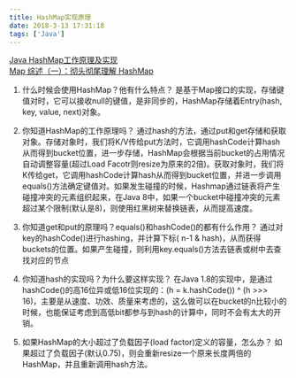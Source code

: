 ```yaml
---
title: HashMap实现原理
date: 2018-3-13 17:31:18
tags: ['Java']
---
```

[Java HashMap工作原理及实现](https://yikun.github.io/2015/04/01/Java-HashMap%E5%B7%A5%E4%BD%9C%E5%8E%9F%E7%90%86%E5%8F%8A%E5%AE%9E%E7%8E%B0/)  
[Map 综述（一）：彻头彻尾理解 HashMap](https://blog.csdn.net/justloveyou_/article/details/62893086)


1. 什么时候会使用HashMap？他有什么特点？
是基于Map接口的实现，存储键值对时，它可以接收null的键值，是非同步的，HashMap存储着Entry(hash, key, value, next)对象。

2. 你知道HashMap的工作原理吗？
通过hash的方法，通过put和get存储和获取对象。存储对象时，我们将K/V传给put方法时，它调用hashCode计算hash从而得到bucket位置，进一步存储，HashMap会根据当前bucket的占用情况自动调整容量(超过Load Facotr则resize为原来的2倍)。获取对象时，我们将K传给get，它调用hashCode计算hash从而得到bucket位置，并进一步调用equals()方法确定键值对。如果发生碰撞的时候，Hashmap通过链表将产生碰撞冲突的元素组织起来，在Java 8中，如果一个bucket中碰撞冲突的元素超过某个限制(默认是8)，则使用红黑树来替换链表，从而提高速度。

3. 你知道get和put的原理吗？equals()和hashCode()的都有什么作用？ 
通过对key的hashCode()进行hashing，并计算下标( n-1 & hash)，从而获得buckets的位置。如果产生碰撞，则利用key.equals()方法去链表或树中去查找对应的节点

4. 你知道hash的实现吗？为什么要这样实现？
在Java 1.8的实现中，是通过hashCode()的高16位异或低16位实现的：(h = k.hashCode()) ^ (h >>> 16)，主要是从速度、功效、质量来考虑的，这么做可以在bucket的n比较小的时候，也能保证考虑到高低bit都参与到hash的计算中，同时不会有太大的开销。

5. 如果HashMap的大小超过了负载因子(load factor)定义的容量，怎么办？
如果超过了负载因子(默认0.75)，则会重新resize一个原来长度两倍的HashMap，并且重新调用hash方法。

